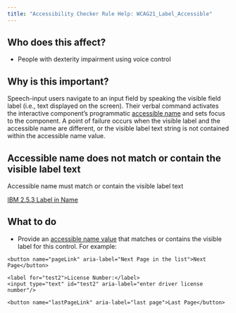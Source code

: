```yaml
---
title: "Accessibility Checker Rule Help: WCAG21_Label_Accessible"
---
```


<div className="toolHelp">
<Row>
<Column colLg={5} colMd={3} colSm={4} className="toolLeft">

## Who does this affect?

 * People with dexterity impairment using voice control

## Why is this important?

Speech-input users navigate to an input field by speaking the visible field label (i.e., text displayed on the screen). Their verbal command activates the interactive component’s programmatic [accessible name](https://www.w3.org/TR/accname-1.1/#dfn-accessible-name) and sets focus to the component. A point of failure occurs when the visible label and the accessible name are different, or the visible label text string is not contained within the accessible name value.

</Column>
<Column colLg={11} colMd={5} colSm={4} className="toolMain">

<div id="locLevel"></div>

## Accessible name does not match or contain the visible label text
Accessible name must match or contain the visible label text

[IBM 2.5.3 Label in Name](https://www.ibm.com/able/guidelines/ci162/label_in_name_71.html)

<div id="locSnippet"></div>

## What to do

* Provide an [accessible name value](https://www.w3.org/TR/wai-aria-1.1/#namecalculation) that matches or contains the visible label for this control. For example:

```
<button name="pageLink" aria-label="Next Page in the list">Next Page</button>

<label for="test2">License Number:</label>
<input type="text" id="test2" aria-label="enter driver license number"/>

<button name="lastPageLink" aria-label="last page">Last Page</button>
```

</Column>
</Row>
</div>
